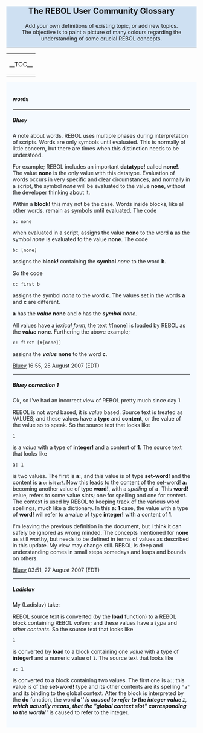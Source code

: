 <div style="background:#CEE0F2; text-align:center; border-bottom:1px #A3B1BF solid;">
== The REBOL User Community Glossary ==
Add your own definitions of existing topic, or add new topics.<br>
The objective is to paint a picture of many colours regarding the understanding of some crucial REBOL concepts.
</div>
{| style="background:#F5FAFF;" align="right"
| __TOC__
|}
<div style="background:#F5FAFF; padding:1.2em;">
<!-- Add a topic, or add to a topic.  Signed if you'd like, or not, your choice -->
==== words ====

<hr>
=====Bluey=====
{{hilight|This entry is not correct, but it is left here as an example of a rebol's changing view.  Update starts [[#bluey-update-1|below]].}}
A note about words.  REBOL uses multiple phases during interpretation of scripts.  Words are only symbols until
evaluated.  This is normally of little concern, but there are times when this distinction needs to be understood.

For example; REBOL includes an important '''datatype!''' called '''none!'''.  The value '''none''' is the only value with this datatype.  Evaluation of words occurs in very specific and clear circumstances, and normally in a script, the symbol ''none'' will be evaluated to the value '''none''', without the developer thinking about it.
 
Within a '''block!''' this may not be the case.  Words inside blocks, like all other words, remain as symbols until
evaluated.  The code

 a: none

when evaluated in a script, assigns the value '''none''' to the word '''a''' as the symbol ''none'' is evaluated to the value '''none'''.  The code

 b: [none]

assigns the '''block!''' containing the '''symbol''' ''none'' to the word '''b'''.

So the code

 c: first b

assigns the symbol ''none'' to the word '''c'''.  The values set in the words '''a''' and '''c''' are different.

'''a''' has the '''''value''''' '''none''' and '''c''' has the '''''symbol''''' ''none''.

All values have a ''lexical form'', the text #[none] is loaded by REBOL as the '''''value''''' '''none'''.
Furthering the above example;

 c: first [#[none]]

assigns the '''''value''''' '''none''' to the word '''c'''.

[[User:BTiffin|Bluey]] 16:55, 25 August 2007 (EDT)
<hr>
=====Bluey correction 1=====
<span id="bluey-update-1"></span>
{{hilight|Updated view}}
Ok, so I've had an incorrect view of REBOL pretty much since day 1.

REBOL is not ''word'' based, it is ''value'' based.  Source text is treated as VALUES; and these values have a '''type''' and '''content''', or the value of the value so to speak.  So the source text that looks like

 1

is a ''value'' with a type of '''integer!''' and a content of '''1'''.  The source text that looks like

 a: 1

is two values.  The first is '''a:''', and this value is of type '''set-word!''' and the content is '''a''' <small>or is it '''a:'''?</small>.  Now this leads to the content of the set-word! '''a:''' becoming another value of type '''word!''', with a ''spelling'' of '''a'''.  This '''word!''' value, refers to some value slots; one for spelling and one for ''context''.  The context is used by REBOL to keeping track of the various word spellings, much like a dictionary.  In this '''a: 1''' case, the value with a type of '''word!''' will refer to a value of type '''integer!''' with a content of '''1'''.

I'm leaving the previous definition in the document, but I think it can safely be ignored as wrong minded.  The concepts mentioned for '''none''' as still worthy, but needs to be defined in terms of values as described in this update.  My view may change still.  REBOL is deep and understanding comes in small steps somedays and leaps and bounds on others.

{{hilight|It's all part of the reason for the '''rebols view''' page.  To correct the misconceptions}}
[[User:BTiffin|Bluey]] 03:51, 27 August 2007 (EDT) 
<hr>
=====Ladislav=====
My (Ladislav) take:

REBOL source text is converted (by the '''load''' function) to a REBOL block containing REBOL ''values''; and these values have a ''type'' and ''other contents''.  So the source text that looks like

 1

is converted by '''load''' to a block containing one ''value'' with a type of '''integer!''' and a numeric value of <tt>1</tt>. The source text that looks like

 a: 1

is converted to a block containing two values. The first one is <tt>a:</tt>; this value is of the '''set-word!''' type and its other contents are its spelling <tt>"a"</tt> and its binding to the global context. After the block is interpreted by the '''do''' function, the word '''''a''''' is caused to refer to the integer value <tt>1</tt>, which actually means, that the "global context slot" corresponding to the word '''''a''''' is caused to refer to the integer.

<!-- Ending div for all the entries -->
</div>